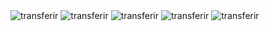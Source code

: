 <Steps>
  <Step title="Clique no menu no canto superior direito e em transferir">
    <Frame>
      <img
        src="/images/atendimento/transferir_atendimento.png"
        alt="transferir"
      />
    </Frame>
  </Step>
  <Step title="Selecione o departamento no qual deseja transferir">
    <Frame>
      <img
        src="/images/atendimento/transferir_atendimento3.png"
        alt="transferir"
      />
    </Frame>
  </Step>
  <Step title="Selecione o atendente para transferir (Opcional)">
    <Frame>
      <img
        src="/images/atendimento/transferir_atendimento4.png"
        alt="transferir"
      />
    </Frame>
  </Step>
  <Step title="Forneça uma breve descrição sobre o que foi tratado durante o atendimento e explique o motivo da transferência. Isso ajudará a documentar e comunicar as razões por trás da transferência do atendimento">
    <Frame>
      <img
        src="/images/atendimento/transferir_atendimento5.png"
        alt="transferir"
      />
    </Frame>
  </Step>
  <Step title="Clique em &#8220;Transferir&#8221;">
    <Frame>
      <img
        src="/images/atendimento/transferir_atendimento6.png"
        alt="transferir"
      />
    </Frame>
  </Step>
</Steps>
